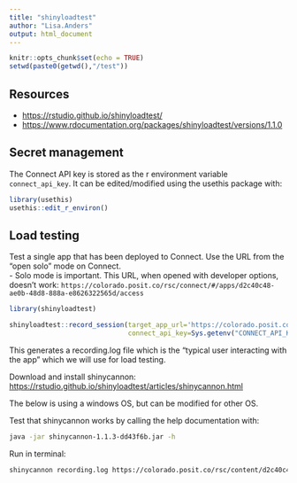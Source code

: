 ```yaml
---
title: "shinyloadtest"
author: "Lisa.Anders"
output: html_document
---
```


```r
knitr::opts_chunk$set(echo = TRUE)
setwd(paste0(getwd(),"/test"))
```

## Resources 

 - <https://rstudio.github.io/shinyloadtest/>
 - <https://www.rdocumentation.org/packages/shinyloadtest/versions/1.1.0>

## Secret management 

The Connect API key is stored as the r environment variable `connect_api_key`. It can be edited/modified using the usethis package with: 
```r
library(usethis)
usethis::edit_r_environ()
```

## Load testing

Test a single app that has been deployed to Connect. Use the URL from the "open solo" mode on Connect.  
 - Solo mode is important. This URL, when opened with developer options, doesn't work: `https://colorado.posit.co/rsc/connect/#/apps/d2c40c48-ae0b-48d8-888a-e8626322565d/access`

```r
library(shinyloadtest)

shinyloadtest::record_session(target_app_url='https://colorado.posit.co/rsc/content/d2c40c48-ae0b-48d8-888a-e8626322565d/',
                              connect_api_key=Sys.getenv("CONNECT_API_KEY"))
```

This generates a recording.log file which is the "typical user interacting with the app" which we will use for load testing. 

Download and install shinycannon: <https://rstudio.github.io/shinyloadtest/articles/shinycannon.html> 

The below is using a windows OS, but can be modified for other OS. 

Test that shinycannon works by calling the help documentation with: 

```bash
java -jar shinycannon-1.1.3-dd43f6b.jar -h
```

Run in terminal: 

```bash
shinycannon recording.log https://colorado.posit.co/rsc/content/d2c40c48-ae0b-48d8-888a-e8626322565d/ --workers 5 --loaded-duration-minutes 2 --output-dir run1
```




# 
# 






